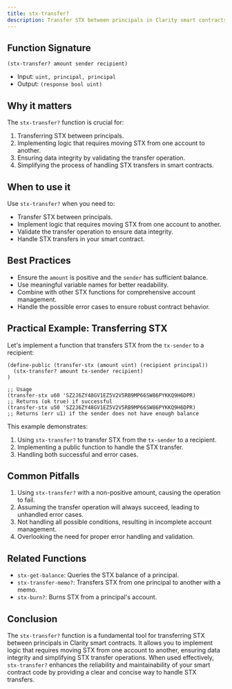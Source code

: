 ```yaml
---
title: stx-transfer?
description: Transfer STX between principals in Clarity smart contracts.
---
```


## Function Signature

```clarity
(stx-transfer? amount sender recipient)
```

- Input: `uint, principal, principal`
- Output: `(response bool uint)`

## Why it matters

The `stx-transfer?` function is crucial for:

1. Transferring STX between principals.
2. Implementing logic that requires moving STX from one account to another.
3. Ensuring data integrity by validating the transfer operation.
4. Simplifying the process of handling STX transfers in smart contracts.

## When to use it

Use `stx-transfer?` when you need to:

- Transfer STX between principals.
- Implement logic that requires moving STX from one account to another.
- Validate the transfer operation to ensure data integrity.
- Handle STX transfers in your smart contract.

## Best Practices

- Ensure the `amount` is positive and the `sender` has sufficient balance.
- Use meaningful variable names for better readability.
- Combine with other STX functions for comprehensive account management.
- Handle the possible error cases to ensure robust contract behavior.

## Practical Example: Transferring STX

Let's implement a function that transfers STX from the `tx-sender` to a recipient:

```clarity
(define-public (transfer-stx (amount uint) (recipient principal))
  (stx-transfer? amount tx-sender recipient)
)

;; Usage
(transfer-stx u60 'SZ2J6ZY48GV1EZ5V2V5RB9MP66SW86PYKKQ9H6DPR) 
;; Returns (ok true) if successful
(transfer-stx u50 'SZ2J6ZY48GV1EZ5V2V5RB9MP66SW86PYKKQ9H6DPR) 
;; Returns (err u1) if the sender does not have enough balance
```

This example demonstrates:
1. Using `stx-transfer?` to transfer STX from the `tx-sender` to a recipient.
2. Implementing a public function to handle the STX transfer.
3. Handling both successful and error cases.

## Common Pitfalls

1. Using `stx-transfer?` with a non-positive amount, causing the operation to fail.
2. Assuming the transfer operation will always succeed, leading to unhandled error cases.
3. Not handling all possible conditions, resulting in incomplete account management.
4. Overlooking the need for proper error handling and validation.

## Related Functions

- `stx-get-balance`: Queries the STX balance of a principal.
- `stx-transfer-memo?`: Transfers STX from one principal to another with a memo.
- `stx-burn?`: Burns STX from a principal's account.

## Conclusion

The `stx-transfer?` function is a fundamental tool for transferring STX between principals in Clarity smart contracts. It allows you to implement logic that requires moving STX from one account to another, ensuring data integrity and simplifying STX transfer operations. When used effectively, `stx-transfer?` enhances the reliability and maintainability of your smart contract code by providing a clear and concise way to handle STX transfers.
